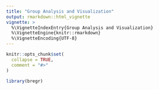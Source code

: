 ```yaml
---
title: "Group Analysis and Visualization"
output: rmarkdown::html_vignette
vignette: >
  %\VignetteIndexEntry{Group Analysis and Visualization}
  %\VignetteEngine{knitr::rmarkdown}
  %\VignetteEncoding{UTF-8}
---
```


```r
knitr::opts_chunk$set(
  collapse = TRUE,
  comment = "#>"
)
```

```r
library(bregr)
```


